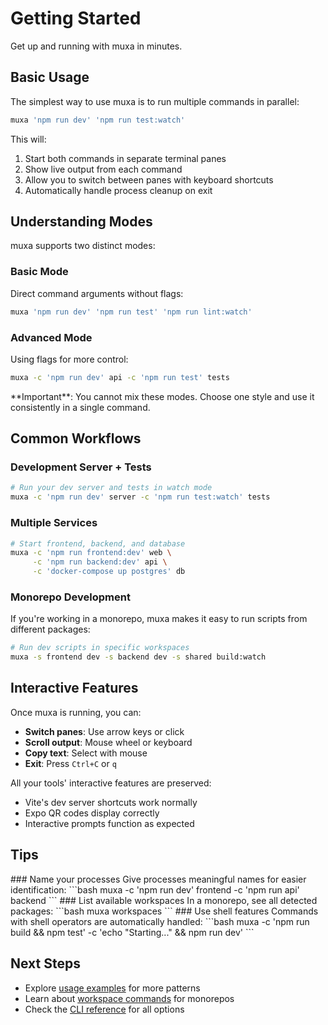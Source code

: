# Getting Started

Get up and running with muxa in minutes.

## Basic Usage

The simplest way to use muxa is to run multiple commands in parallel:

```bash
muxa 'npm run dev' 'npm run test:watch'
```

This will:

1. Start both commands in separate terminal panes
2. Show live output from each command
3. Allow you to switch between panes with keyboard shortcuts
4. Automatically handle process cleanup on exit

## Understanding Modes

muxa supports two distinct modes:

### Basic Mode

Direct command arguments without flags:

```bash
muxa 'npm run dev' 'npm run test' 'npm run lint:watch'
```

### Advanced Mode

Using flags for more control:

```bash
muxa -c 'npm run dev' api -c 'npm run test' tests
```

<Callout type="warning">
  **Important**: You cannot mix these modes. Choose one style and use it consistently in a single
  command.
</Callout>

## Common Workflows

### Development Server + Tests

```bash
# Run your dev server and tests in watch mode
muxa -c 'npm run dev' server -c 'npm run test:watch' tests
```

### Multiple Services

```bash
# Start frontend, backend, and database
muxa -c 'npm run frontend:dev' web \
     -c 'npm run backend:dev' api \
     -c 'docker-compose up postgres' db
```

### Monorepo Development

If you're working in a monorepo, muxa makes it easy to run scripts from different packages:

```bash
# Run dev scripts in specific workspaces
muxa -s frontend dev -s backend dev -s shared build:watch
```

## Interactive Features

Once muxa is running, you can:

- **Switch panes**: Use arrow keys or click
- **Scroll output**: Mouse wheel or keyboard
- **Copy text**: Select with mouse
- **Exit**: Press `Ctrl+C` or `q`

All your tools' interactive features are preserved:

- Vite's dev server shortcuts work normally
- Expo QR codes display correctly
- Interactive prompts function as expected

## Tips

<Steps>
  <Step>
    ### Name your processes Give processes meaningful names for easier identification: ```bash muxa
    -c 'npm run dev' frontend -c 'npm run api' backend ```
  </Step>

<Step>
  ### List available workspaces In a monorepo, see all detected packages: ```bash muxa workspaces
  ```
</Step>

  <Step>
    ### Use shell features Commands with shell operators are automatically handled: ```bash muxa -c
    'npm run build && npm test' -c 'echo "Starting..." && npm run dev' ```
  </Step>
</Steps>

## Next Steps

- Explore [usage examples](/usage) for more patterns
- Learn about [workspace commands](/usage#workspace-script-support) for monorepos
- Check the [CLI reference](/cli-reference) for all options
